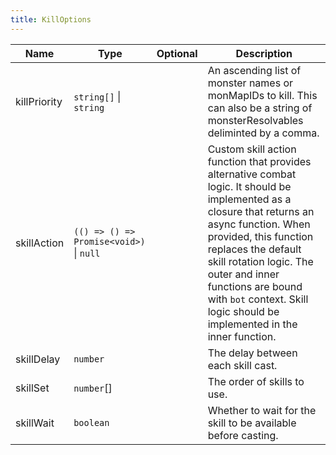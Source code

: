 ```yaml
---
title: KillOptions
---
```


| Name | Type | Optional | Description |
|------|------|----------|-------------|
| killPriority | `string[]` \| `string` |  | An ascending list of monster names or monMapIDs to kill. This can also be a string of monsterResolvables deliminted by a comma. |
| skillAction | `(() => () => Promise<void>)` \| `null` |  | Custom skill action function that provides alternative combat logic. It should be implemented as a closure that returns an async function. When provided, this function replaces the default skill rotation logic. The outer and inner functions are bound with `bot` context. Skill logic should be implemented in the inner function. |
| skillDelay | `number` |  | The delay between each skill cast. |
| skillSet | `number`[] |  | The order of skills to use. |
| skillWait | `boolean` |  | Whether to wait for the skill to be available before casting. |